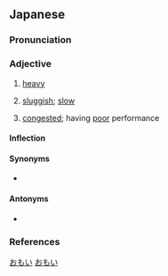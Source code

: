 ==Japanese==
{{ja-kanjitab|おも|yomi=kun}}

===Pronunciation===
{{ja-pron|おもい|acc=0|acc_ref=SMK2,NHK}}
{{ja-ojad}}

===Adjective===
{{ja-adj|infl=i|おもい}}

# [[heavy]]
# {{lb|ja|of computers}} [[sluggish]]; [[slow]]
# {{lb|ja|of|computer networks}} [[congested]]; having [[poor]] performance

====Inflection====
{{ja-i|おも}}

====Synonyms====
* {{ja-r|重たい|おもたい}}

====Antonyms====
* {{sense|heavy}} {{ja-r|軽い|かるい}}

===References===
<references/>

[[Category:Japanese basic words|おもい]]
[[Category:ja:Networking|おもい]]